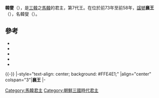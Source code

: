 {{朝鮮半島君王
|名稱=襄王
|馬韓代數=7
|前任=[[孝王_(馬韓)|孝王]]
|繼任=[[元王_(馬韓)|元王]]
|畫像=
|畫像大小=
|說明=
|在位=前73年 - 前58年
|年號=
|姓名=
|封號=
|字=
|號=
|別名=
|出生年=
|立世子=
|逝世年=
|廟號=
|諡號=
|尊號=
|陵墓=
|父親=
|嫡母=
|前母=
|母親=
|繼母=
|皇后=
|王后=
|王妃=
|妃=
|嬪=
|宮主=
|翁主=
|貴人=
|昭儀=
|昭容=
|昭媛=
|淑儀=
|淑容=
|淑媛=
|尚宮=
|尚寢=
|內人=
|宮人=
|位號不明=
|兄弟=
|姊妹=
|嫡兄弟=
|嫡姊妹=
|庶兄弟=
|庶姊妹=
|同胞兄弟=
|同胞姊妹=
|異母兄弟=
|異母姊妹=
|嫡子=
|庶子=
|嫡女=
|庶女=
|注釋=
}}
'''韓燮'''（{{bd|？||？|}}），是[[三韓|三韓]]之[[馬韓|馬韓]]的君主，第7代王。在位於前73年至前58年，[[諡號|諡號]]'''襄王'''（{{Lang-ko|양왕}}），名韓燮（{{Lang-ko|한섭}}）。

== 參考 ==
* {{Cite news|author=|date=|title=幸州奇氏族譜|publisher=[[幸州奇氏|幸州奇氏大宗中]]|url=http://www.hjkee.com/bbs/board.php?bo_table=e06&wr_id=23&page=2|archiveurl=https://web.archive.org/web/20161119175813/http://www.hjkee.com/bbs/board.php?bo_table=e06&wr_id=23&page=2|archivedate=2016-11-19}}
* {{Cite news|author=|date=|title=馬韓九世王位諱號世系|publisher=[[韓國學中央研究院|韓國學中央研究院]]|url=http://yoksa.aks.ac.kr/jsp/aa/VolView.jsp?aa10no=kh2_je_a_vsu_20174_001&aa15no=001&aa20no=20174_001_0010|archiveurl=https://web.archive.org/web/20161119180557/http://yoksa.aks.ac.kr/jsp/aa/VolView.jsp?aa10no=kh2_je_a_vsu_20174_001&aa15no=001&aa20no=20174_001_0010|archivedate=2016-11-19}}
* {{Cite news|author=|date=|title=기자지(箕子志)를 쓴 연유와 기자의 세계(世系)를 기록하다|publisher={{ill|箕子志|ko|기자지}}|url=http://contents.nahf.or.kr/id/NAHF.gb_485_0020|archiveurl=https://web.archive.org/web/20161119181437/http://contents.nahf.or.kr/id/NAHF.gb_485_0020|archivedate=2016-11-19}}
* {{Cite news|author={{ill|洪敬謨|ko|홍경모 (조선)}}|date=|title=大東掌攷 卷1 歷代攷 馬韓|publisher=|url=http://contents.nahf.or.kr/item/item.do?levelId=gb.d_0009_0040|archiveurl=https://web.archive.org/web/20161119181736/http://contents.nahf.or.kr/item/item.do?levelId=gb.d_0009_0040|archivedate=2016-11-19}}
* {{Cite news|author=|date=|title=馬韓九世王位世系|publisher=[[清州韓氏|清州韓氏中央宗親会]]|series=清州韓氏族譜|url=http://www.cheongjuhan.net/htmls/han04-1-05-9.htm|archiveurl=https://web.archive.org/web/20140314142524/http://www.cheongjuhan.net/htmls/han04-1-05-9.htm|archivedate=2014-03-14}}

{{馬韓君主}}

{{-}}
{{start box}}
|-style="text-align: center; background: #FFE4E1;"
|align="center" colspan="3"|'''襄王'''
|-
{{s-before|[[孝王_(馬韓)|孝王]]}}
{{s-title|[[朝鮮半島君主列表#馬韓朝鮮|馬韓國王]]|前73年 - 前58年}}
{{s-after|[[元王_(馬韓)|元王]]}}

[[Category:馬韓君主|Category:馬韓君主]]
[[Category:朝鮮三國時代君主|Category:朝鮮三國時代君主]]